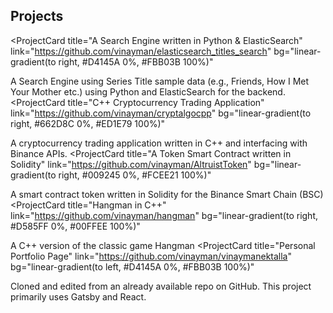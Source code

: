 ## Projects

<ProjectCard
  title="A Search Engine written in Python & ElasticSearch"
  link="https://github.com/vinayman/elasticsearch_titles_search"
  bg="linear-gradient(to right, #D4145A 0%, #FBB03B 100%)"
>
  A Search Engine using Series Title sample data (e.g., Friends, How I Met Your Mother etc.)
  using Python and ElasticSearch for the backend.
</ProjectCard>
<ProjectCard
  title="C++ Cryptocurrency Trading Application"
  link="https://github.com/vinayman/cryptalgocpp"
  bg="linear-gradient(to right, #662D8C 0%, #ED1E79 100%)"
>
  A cryptocurrency trading application written in C++ and interfacing with Binance APIs.
</ProjectCard>
<ProjectCard
  title="A Token Smart Contract written in Solidity"
  link="https://github.com/vinayman/AltruistToken"
  bg="linear-gradient(to right, #009245 0%, #FCEE21 100%)"
>
  A smart contract token written in Solidity for the Binance Smart Chain (BSC)
</ProjectCard>
<ProjectCard
  title="Hangman in C++"
  link="https://github.com/vinayman/hangman"
  bg="linear-gradient(to right, #D585FF 0%, #00FFEE 100%)"
>
  A C++ version of the classic game Hangman
</ProjectCard>
<ProjectCard
  title="Personal Portfolio Page"
  link="https://github.com/vinayman/vinaymanektalla"
  bg="linear-gradient(to left, #D4145A 0%, #FBB03B 100%)"
>
  Cloned and edited from an already available repo on GitHub. This project primarily uses Gatsby and React.
</ProjectCard>
